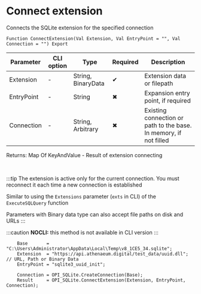 ﻿---
sidebar_position: 5
---


# Connect extension 
 Connects the SQLite extension for the specified connection



`Function ConnectExtension(Val Extension, Val EntryPoint = "", Val Connection = "") Export`

  | Parameter | CLI option | Type | Required | Description |
  |-|-|-|-|-|
  | Extension | - | String, BinaryData | &#x2714; | Extension data or filepath |
  | EntryPoint | - | String | &#x2716; | Expansion entry point, if required |
  | Connection | - | String, Arbitrary | &#x2716; | Existing connection or path to the base. In memory, if not filled |

  
  Returns:  Map Of KeyAndValue - Result of extension connecting

<br/>

:::tip
The extension is active only for the current connection. You must reconnect it each time a new connection is established

Similar to using the `Extensions` parameter (`exts` in CLI) of the `ExecuteSQLQuery` function

Parameters with Binary data type can also accept file paths on disk and URLs
:::

:::caution
**NOCLI:** this method is not available in CLI version
:::
<br/>



```bsl title="1C:Enterprise/OneScript code example"
    Base       = "C:\Users\Administrator\AppData\Local\Temp\v8_1CE5_34.sqlite";
    Extension  = "https://api.athenaeum.digital/test_data/uuid.dll"; // URL, Path or Binary Data
    EntryPoint = "sqlite3_uuid_init";

    Connection = OPI_SQLite.CreateConnection(Base);
    Result     = OPI_SQLite.ConnectExtension(Extension, EntryPoint, Connection);
```
 




